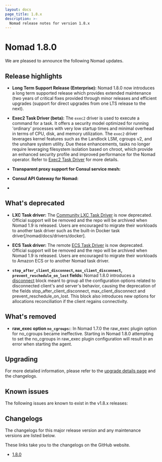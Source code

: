 ```yaml
---
layout: docs
page_title: 1.8.x
description: >-
  Nomad release notes for version 1.8.x
---
```


# Nomad 1.8.0

We are pleased to announce the following Nomad updates.

## Release highlights

- **Long Term Support Release (Enterprise):** Nomad 1.8.0 now introduces a long
  term supported release which provides extended maintenance (two years of
  critical fixes provided through minor releases and efficient upgrades
  (support for direct upgrades from one LTS release to the next).

- **Exec2 Task Driver (beta):** The `exec2` driver is used to execute a
  command for a task. It offers a security model optimized for running
  'ordinary' processes with very low startup times and minimal overhead in
  terms of CPU, disk, and memory utilization. The `exec2` driver leverages
  kernel features such as the Landlock LSM, cgroups v2, and the unshare system
  utility. Due these enhancements, tasks no longer require leveraging
  filesystem isolation based on chroot, which provide an enhanced security
  profile and improved performance for the Nomad operator. Refer to [Exec2 Task
  Driver](/nomad/plugins/v1.8.x/drivers/exec2) for more details.
  
- **Transparent proxy support for Consul service mesh:**

- **Consul API Gateway for Nomad:**

- 


## What's deprecated

- **LXC Task driver:** The [Community LXC Task
  Driver](/nomad/plugins/drivers/community/lxc) is now deprecated. Official
  support will be removed and the repo will be archived when Nomad 1.9 is
  released. Users are encouraged to migrate their workloads to another task
  driver such as the built-in Docker task driver[/nomad/docs/drivers/docker].
  
- **ECS Task driver:** The remote [ECS Task
  Driver](https://developer.hashicorp.com/nomad/plugins/drivers/remote/ecs) is
  now deprecated. Official support will be removed and the repo will be
  archived when Nomad 1.9 is released. Users are encouraged to migrate their
  workloads to Amazon ECS or to another Nomad task driver.
  
- **`stop_after_client_disconnect`, `max_client_disconnect`,
  `prevent_reschedule_on_lost` fields:** Nomad 1.8.0 introduces a [disconnect](/nomad/docs/job-specification/disconnect)
  block meant to group all the configuration options related to disconnected
  client's and server's behavior, causing the deprecation of the fields
  stop_after_client_disconnect, max_client_disconnect and
  prevent_reschedule_on_lost. This block also introduces new options for
  allocations reconciliation if the client regains connectivity.
  
  
## What's removed

- **raw_exec option `no_cgroups`:**: In Nomad 1.7.0 the raw_exec plugin option
  for no_cgroups became ineffective. Starting in Nomad 1.8.0 attempting to set
  the no_cgroups in raw_exec plugin configuration will result in an error when
  starting the agent.


## Upgrading

For more detailed information, please refer to the [upgrade details
page](/nomad/docs/upgrade/upgrade-specific#nomad-1-8-0) and the changelogs.

## Known issues

The following issues are known to exist in the v1.8.x releases:

## Changelogs

The changelogs for this major release version and any maintenance versions are
listed below.

<Note> These links take you to the changelogs on the GitHub website. </Note>

- [1.8.0](https://github.com/hashicorp/nomad/releases/tag/v1.8.0)

